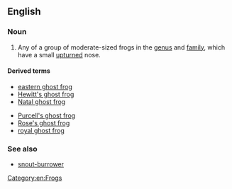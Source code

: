 ==English==
{{wikipedia}}

===Noun===
{{en-noun|head=[[shovel]][[nose]] [[frog]]}}

# Any of a group of moderate-sized frogs in the {{taxlink|Hemisus|genus}} [[genus]] and ''{{taxlink|Hemisotidae|family}}'' [[family]], which have a small [[upturned]] nose.

====Derived terms====
{{der-top}}
* [[eastern ghost frog]]
* [[Hewitt's ghost frog]]
* [[Natal ghost frog]]
{{der-mid}}
* [[Purcell's ghost frog]]
* [[Rose's ghost frog]]
* [[royal ghost frog]]
{{der-bottom}}

===See also===
* [[snout-burrower]]

[[Category:en:Frogs]]